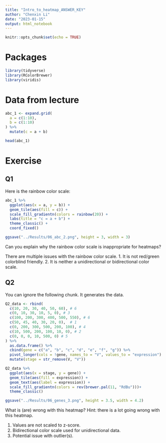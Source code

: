 ---
title: "Intro_to_heatmap_ANSWER_KEY"
author: "Chenxin Li"
date: "2023-01-15"
output: html_notebook
---

```{r setup, include=FALSE}
knitr::opts_chunk$set(echo = TRUE)
```
 
# Packages 
```{r}
library(tidyverse)
library(RColorBrewer)
library(viridis) 
```

# Data from lecture 
```{r}
abc_1 <- expand.grid(
  a = c(1:10),
  b = c(1:10)
) %>% 
  mutate(c = a + b)

head(abc_1)
```

# Exercise 
## Q1
Here is the rainbow color scale: 
```{r}
abc_1 %>% 
  ggplot(aes(x = a, y = b)) +
  geom_tile(aes(fill = c)) +
  scale_fill_gradientn(colors = rainbow(20)) +
  labs(title = "c = a + b") +
  theme_classic() +
  coord_fixed()

ggsave("../Results/06_abc_2.png", height = 3, width = 3)
```
Can you explain why the rainbow color scale is inappropriate for heatmaps?  

There are multiple issues with the rainbow color scale.
1. It is not red/green colorblind friendly.
2. It is neither a unidirectional or bidirectional color scale. 

## Q2
You can ignore the following chunk. It generates the data. 
```{r}
Q2_data <- rbind(
  c(10, 20, 30, 40, 50, 60), # 6
  c(0, 10, 30, 10, 5, 0), # 3
  c(100, 200, 300, 400, 500, 550), # 6
  c(50, 45, 40, 30, 20, 0),  # 1
  c(0, 200, 300, 500, 200, 100), # 4
  c(10, 500, 200, 100, 10, 0), # 2 
  c(0, 0, 0, 10, 500, 0) # 5
) %>%
  as.data.frame() %>% 
  cbind(gene = c("a", "b", "c", "d", "e", "f", "g")) %>% 
  pivot_longer(cols = !gene, names_to = "V", values_to = "expression") %>% 
  mutate(stage = str_remove(V, "V"))

Q2_data %>% 
  ggplot(aes(x = stage, y = gene)) +
  geom_tile(aes(fill = expression)) +
  geom_text(aes(label = expression)) +
  scale_fill_gradientn(colors = rev(brewer.pal(11, "RdBu")))+
  theme_classic()

ggsave("../Results/06_genes_3.png", height = 3.5, width = 4.2)
```
What is (are) wrong with this heatmap? 
Hint: there is a lot going wrong with this heatmap. 

1. Values are not scaled to z-score. 
2. Bidirectional color scale used for unidirectional data.
3. Potential issue with outlier(s).  
